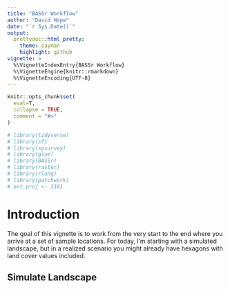 ```yaml
---
title: "BASSr Workflow"
author: "David Hope"
date: "`r Sys.Date()`"
output:
  prettydoc::html_pretty:
    theme: cayman
    highlight: github
vignette: >
  %\VignetteIndexEntry{BASSr Workflow}
  %\VignetteEngine{knitr::rmarkdown}
  %\VignetteEncoding{UTF-8}
---
```


```r
knitr::opts_chunk$set(
  eval=T,
  collapse = TRUE,
  comment = "#>"
)

```

```r
# library(tidyverse)
# library(sf)
# library(spsurvey)
# library(glue)
# library(BASSr)
# library(raster)
# library(rlang)
# library(patchwork)
# ont.proj <- 3161

```

# Introduction

The goal of this vignette is to work from the very start to the end where you arrive at a set of sample locations. For today, I'm starting with a simulated landscape, but in a realized scenario you might already have hexagons with land cover values included.

## Simulate Landscape

```r

```


